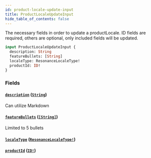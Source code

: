 ```yaml
---
id: product-locale-update-input
title: ProductLocaleUpdateInput
hide_table_of_contents: false
---
```



The necessary fields in order to update a productLocale.
ID fields are required, others are optional, only included fields will be updated.

```graphql
input ProductLocaleUpdateInput {
  description: String
  featureBullets: [String]
  localeType: ResonanceLocaleType!
  productId: ID!
}
```


### Fields

#### [`description`](#) ([`String`](/developers/demandhq-apis/demand-api/graphql/reference/scalars/string))

Can utilize Markdown


#### [`featureBullets`](#) ([`[String]`](/developers/demandhq-apis/demand-api/graphql/reference/scalars/string))

Limited to 5 bullets


#### [`localeType`](#) ([`ResonanceLocaleType!`](/developers/demandhq-apis/demand-api/graphql/reference/enums/resonance-locale-type))




#### [`productId`](#) ([`ID!`](/developers/demandhq-apis/demand-api/graphql/reference/scalars/id))







